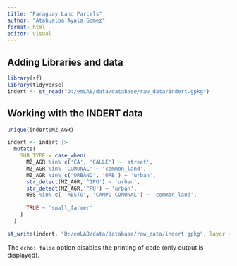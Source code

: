 ```yaml
---
title: "Paraguay Land Parcels"
author: "Atahualpa Ayala Gomez"
format: html
editor: visual
---
```


## Adding Libraries and data

```r
library(sf)
library(tidyverse)
indert <- st_read("D:/emLAB/data/database/raw_data/indert.gpkg")
```

## Working with the INDERT data

```r
unique(indert$MZ_AGR)

indert <- indert |>
  mutate(
    SUB_TYPE = case_when(
      MZ_AGR %in% c('CA', 'CALLE') ~ 'street',
      MZ_AGR %in% 'COMUNAL' ~ 'common_land', 
      MZ_AGR %in% c('URBANO', 'URB') ~ 'urban',
      str_detect(MZ_AGR,'^1PU') ~ 'urban',
      str_detect(MZ_AGR,'^PU') ~ 'urban',
      OBS %in% c( 'RESTO', 'CAMPO COMUNAL') ~ 'common_land',
      
      TRUE ~ 'small_farmer'
    )
  )

st_write(indert, "D:/emLAB/data/database/raw_data/indert.gpkg", layer = "modified_indert6", driver = "GPKG")
```

The `echo: false` option disables the printing of code (only output is displayed).
